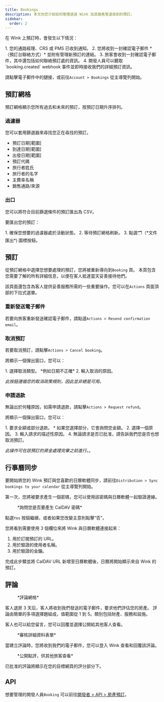 ```yaml
---
title: Bookings
description: 本文向您介紹如何管理透過 Wink 及其銷售管道收到的預訂。
sidebar:
  order: 2
---
```


在 Wink 上預訂時，會發生以下情況：

<Steps>
  1. 您的通路經理、CRS 或 PMS 已收到通知。
  2. 您將收到一封確認電子郵件 *（預訂台聯絡方式）* 並附有管理新預訂的連結。
  3. 旅客會收到一封確認電子郵件，其中還包括如何聯絡預訂處的資訊。
  4. 開發人員可以聽取 `booking.created` webhook 事件並即時接收我們的詳細預訂資訊。
</Steps>


請點擊電子郵件中的鏈接，或前往`Account > Bookings` 從主導覽列開始。

## 預訂網格

預訂網格顯示您所有過去和未來的預訂，按預訂日期升序排列。

### 過濾器

您可以套用篩選器來尋找您正在尋找的預訂。

* 預訂日期\[範圍]
* 到達日期\[範圍]
* 出發日期\[範圍]
* 預訂代碼
* 旅行者姓氏
* 旅行者的名字
* 主費率名稱
* 銷售通路/來源

### 出口

您可以將符合目前篩選條件的預訂匯出為 CSV。

要匯出您的預訂：

<Steps>
  1. 確保您想要的過濾器處於活動狀態。
  2. 等待預訂網格刷新。
  3. 點選🗂️（*文件匯出*) 圖標按鈕。
</Steps>


## 預訂

從預訂網格中選擇您想要處理的預訂，您將被重新導向到`Booking` 頁。
本頁包含您需要了解的所有詳細信息，以便在客人抵達當天妥善接待他們。

該頁面還包含為客人提供妥善服務所需的一些重要操作。您可以在`Actions` 頁面頂部的下拉式選單。

### 重新發送電子郵件

若要向旅客重新發送確認電子郵件，請點選`Actions > Resend confirmation email`。

### 取消預訂

若要取消預訂，請點擊`Actions > Cancel booking`。

將顯示一個彈出窗口，您可以：

<Steps>
  1. 選擇取消類型。 *例如日期不正確*
  2. 輸入取消的原因。
</Steps>


*此按鈕遵循您的取消政策規則，因此並非總是可用。*

### 申請退款

無論出於何種原因，如需申請退款，請點擊`Actions > Request refund`。

將顯示一個彈出窗口，您可以：

<Steps>
  1. 要求全額或部分退款。
     * 如果您選擇部分，它會詢問您金額。
  2. 選擇一個原因。
  3. 輸入請求的描述性原因。
  4. 無論請求是否已批准，請告訴我們您是否也想取消預訂。
</Steps>


*此操作可在該預訂的資金處理完畢之前進行。*。

## 行事曆同步

要開始將您的 Wink 預訂與您喜歡的日曆軟體同步，請前往`Distribution > Sync bookings to your calendar` 從主導覽列開始。

第一次，您將被要求產生一個密碼，您可以使用該密碼與日曆軟體一起驗證連線。

<figure>
  <CloudinaryImage width="350" height="188" resize="scale" quality="best" alt="產生密碼" src="academy/caldav-pass-code" errorImage="noimage_opaque_nyrtl0.png" />

  <figcaption>*詢問您是否要產生 CalDAV 密碼*</figcaption>
</figure>


點選`Yes` 按鈕繼續，或者如果您改變主意則點擊“否”。

您將看到需要使用 3 個欄位來將 Wink 與日曆軟體連接起來：

1. 用於訂閱預訂的 URL。
2. 用於驗證的使用者名稱。
3. 用於驗證的金鑰。

完成此步驟並將 CalDAV URL 新增至日曆軟體後，日曆將開始顯示來自 Wink 的預訂。

## 評論

<figure>
  <CloudinaryImage width="700" height="151" resize="scale" quality="best" alt="審核網格" src="academy/reviews" errorImage="noimage_opaque_nyrtl0.png" />

  <figcaption>*評論網格*</figcaption>
</figure>


客人退房 3 天后，客人將收到我們發送的電子郵件，要求他們評估您的房產。
評論由簡單的多項選擇題組成，值範圍從 1 到 5。類別包括財產、服務和設施。

客人也可以給您留言，您可以回覆並選擇公開給其他客人查看。

<figure>
  <CloudinaryImage width="700" height="421" resize="scale" quality="best" alt="批准審核" src="academy/review-details" errorImage="noimage_opaque_nyrtl0.png" />

  <figcaption>*審核詳細資料表單*</figcaption>
</figure>


當建立評論時，您將收到我們的電子郵件，您可以登入 Wink 查看和回覆該評論。

<figure>
  <CloudinaryImage width="350" height="355" resize="scale" quality="best" alt="公開評審" src="academy/public-review" errorImage="noimage_opaque_nyrtl0.png" />

  <figcaption>*公開點評，供其他旅客查看*</figcaption>
</figure>


已批准的評論將顯示在您的目標網頁的評分部分下。

## API

想要管理的開發人員`Booking` 可以前往[開發者 > API > 房產預訂](/developers/apis/#property-booking-api)。


